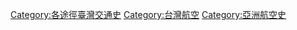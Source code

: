 [[Category:各途徑臺灣交通史|Category:各途徑臺灣交通史]]
[[Category:台灣航空|Category:台灣航空]]
[[Category:亞洲航空史|Category:亞洲航空史]]